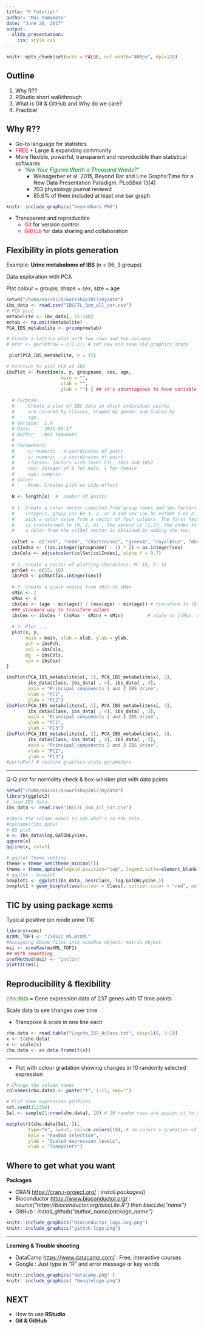 ```yaml
---
title: "R Tutorial"
author: "Mai Yamamoto"
date: "June 20, 2017"
output: 
  slidy_presentation:
    css: style.css
---
```


```r
knitr::opts_chunk$set(echo = FALSE, out.width="400px", dpi=120)
```

## Outline

1. Why R??
2. RStudio short walkthrough 
3. What is Git & GitHub and Why do we care?
4. Practice! 

## Why R??

- Go-to language for statistics 
- <span style="color:red">FREE</span> + Large & expanding community 
- More flexible, powerful, transparent and reproducible than statistical softwares
  + *<span style="color:green">"Are Your Figures Worth a Thousand Words?"</span>*
    + Weissgerber et al. 2015, Beyond Bar and Line Graphs:Time for a New Data Presentation Paradigm. PLoSBiol 13(4)
    + 703 physiology journal reviewd 
    + 85.6% of them included at least one bar graph

```r
knitr::include_graphics("beyondbars.PNG")
```

  + Transparent and reproducible 
    + <span style="color:red">Git</span> for version control 
    + <span style="color:red">GitHub</span> for data sharing and collaboration

## Flexibility in plots generation
Example: **Urine metabolome of IBS** (n = 96, 3 groups)

Data exploration with PCA

Plot colour = groups, shape = sex, size = age

```r
setwd("/home/maiski/R/workshop2017/mydata")
ibs_data <- read.csv("IBSCTL_Osm_all_cor.csv")
# PCA plot
metabolite <- ibs_data[, 15:148]
metab <- na.omit(metabolite)
PCA_IBS_metabolite <- prcomp(metab)

# Create a lattice plot with two rows and two columns
# oPar <- par(mfrow = c(2,2)) # set new and save old graphics state

 plot(PCA_IBS_metabolite, n = 15)

# Function to plot PCA of IBS
ibsPlot <- function(x, y, groupname, sex, age,
                    main = "",
                    xlab = "",
                    ylab = "") { ## it's advantageous to have variable names same as how you name variables normally
  
  # Purpose:
  #     Create a plot of IBS data in which individual points
  #     are colored by classes, shaped by gender and scaled by
  #     age.
  # Version:  1.0
  # Date:     2016-06-17
  # Author:   Mai Yamamoto
  #
  # Parameters:
  #     x: numeric   x-coordinates of point
  #     y: numeric   y-coordinates of point
  #     classes: factors with level CTL, IBS1 and IBS2
  #     sex: integer of 0 for male, 1 for female
  #     age: numeric
  # Value:
  #     None. Creates plot as side-effect
  
  N <- length(x)  #  number of points
  
  # 1. Create a color vector computed from group names and sex factors. Taken as
  #    integers, group can be 1, 2, or 3 and sex can be either 1 or 2. We use this to
  #    pick a color value from a vector of four colours. The first factor
  #    is transformed to (0, 2, 4) , the second is (1,2), the index to get
  #    a color from the colSet vector is obtained by adding the two.
  
  colSet <- c("red", "red4", "chartreuse2", "green4", "royalblue", "darkblue")
  colIndex <- ((as.integer(groupname) - 1) * 2) + as.integer(sex)
  ibsCols <- adjustcolor(colSet[colIndex], alpha.f = 0.7)
  
  # 2. create a vector of plotting characters. M: 15; F: 16
  pchSet <- c(15, 16)
  ibsPch <- pchSet[as.integer(sex)]
  
  # 3. create a scale vector from sMin to sMax
  sMin <- 2
  sMax <- 4
  ibsCex <- (age - min(age)) / (max(age) - min(age)) # transform to [0, 1]
  ### standard way to transform values
  ibsCex <- ibsCex * ((sMax - sMin) + sMin)         # scale to [sMin, sMax]
  
  # 4. Plot ...
  plot(x, y,
       main = main, xlab = xlab, ylab = ylab,
       pch = ibsPch,
       col = ibsCols,
       bg  = ibsCols,
       cex = ibsCex)
}

ibsPlot(PCA_IBS_metabolite$x[, 1], PCA_IBS_metabolite$x[, 2],
        ibs_data$Class, ibs_data[ , 4], ibs_data[ , 3],
        main = "Principal components 1 and 2 IBS Urine",
        xlab = "PC1",
        ylab = "PC2")
ibsPlot(PCA_IBS_metabolite$x[, 1], PCA_IBS_metabolite$x[, 3],
        ibs_data$Class, ibs_data[ , 4], ibs_data[ , 3],
        main = "Principal components 1 and 3 IBS Urine",
        xlab = "PC1",
        ylab = "PC3")
ibsPlot(PCA_IBS_metabolite$x[, 2], PCA_IBS_metabolite$x[, 3],
        ibs_data$Class, ibs_data[ , 4], ibs_data[ , 3],
        main = "Principal components 2 and 3 IBS Urine",
        xlab = "PC2",
        ylab = "PC3")
#par(oPar) # restore graphics state parameters
```

***

Q-Q plot for normality check & box-whisker plot with data points

```r
setwd("/home/maiski/R/workshop2017/mydata")
library(ggplot2)
# load IBS data
ibs_data <- read.csv("IBSCTL_Osm_all_cor.csv")

#check the column names to see what's in the data
#colnames(ibs_data)
# QQ plot
x <- ibs_data$log.GalOHLysine.
qqnorm(x)
qqline(x, col=2)

# ggplot theme setting
theme = theme_set(theme_minimal())
theme = theme_update(legend.position="top", legend.title=element_blank(), panel.grid.major.x=element_blank())
# ggplot - boxplot
boxplot1 <- ggplot(ibs_data, aes(Class, log.GalOHLysine.))
boxplot1 + geom_boxplot(aes(colour = Class), outlier.color = "red", outlier.size = 0) + geom_jitter(aes(alpha = 5), width = 0.1)
```


## TIC by using package xcms 
Typical positive ion mode urine TIC

```r

library(xcms)
mzXML_TOF1 <- "150522_05.mzXML"
#Assigning above files into xcmsRaw object; matrix object
msi <- xcmsRaw(mzXML_TOF1)
## With smoothing
profMethod(msi) <- "intlin"
plotTIC(msi)

```

## Reproducibility & flexibility 

<span style="color:green">cho.data</span> = Gene expression data of 237 genes with 17 time points

Scale data to see changes over time

- Transpose & scale in one line each

```r
cho.data <- read.table("Logcho_237_4class.txt", skip=1)[, 3:19]
x <- t(cho.data)
x <- scale(x)
cho.data <- as.data.frame(t(x))
```

***

- Plot with colour gradation showing changes in 10 randomly selected expression 

```r

# Change the column names
colnames(cho.data) <- paste("t", 1:17, sep="")

# Plot some expression profiles
set.seed(112358)
Sel <- sample(1:nrow(cho.data), 10) # 10 random rows and assign it to Sel

matplot(t(cho.data[Sel, ]),
        type="b", lwd=2, col=cm.colors(10), # cm.colors = gradation of cyan to madenta
        main = "Random selection",
        ylab = "Scaled expression levels",
        xlab = "Timepoints")
```

## Where to get what you want 

**Packages**

- CRAN <https://cran.r-project.org/> : *install.packages()*
- Bioconductor <https://www.bioconductor.org/> : *source("https://bioconductor.org/biocLite.R")* then *biocLite("name")*
- GitHub : *install_github("author_name/package_name")*

```r
knitr::include_graphics("Bioconductor_logo.svg.png")
knitr::include_graphics("github-logo.png")
```

***

**Learning & Trouble shooting**

- DataCamp <https://www.datacamp.com/> : Free, interactive courses 
- Google : Just type in "R" and error message or key words

```r
knitr::include_graphics("datacamp.png" )
knitr::include_graphics( "Googlelogo.png")
```

## NEXT

- How to use **RStudio** 
- **Git & GitHub**

